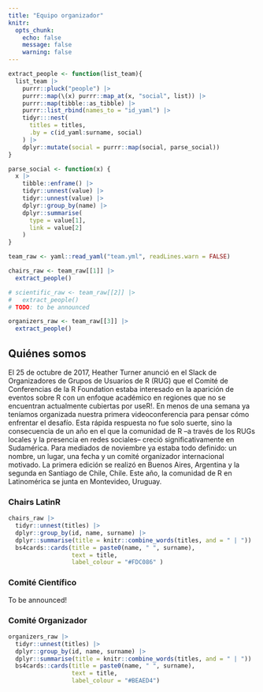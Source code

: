 ```yaml
---
title: "Equipo organizador"
knitr:
  opts_chunk: 
    echo: false
    message: false
    warning: false
---
```


```r

extract_people <- function(list_team){
  list_team |> 
    purrr::pluck("people") |> 
    purrr::map(\(x) purrr::map_at(x, "social", list)) |> 
    purrr::map(tibble::as_tibble) |> 
    purrr::list_rbind(names_to = "id_yaml") |> 
    tidyr:::nest(
      titles = titles, 
      .by = c(id_yaml:surname, social)
    ) |> 
    dplyr::mutate(social = purrr::map(social, parse_social))
}

parse_social <- function(x) {
  x |> 
    tibble::enframe() |> 
    tidyr::unnest(value) |> 
    tidyr::unnest(value) |> 
    dplyr::group_by(name) |> 
    dplyr::summarise(
      type = value[1],
      link = value[2]
    )
}

team_raw <- yaml::read_yaml("team.yml", readLines.warn = FALSE)

chairs_raw <- team_raw[[1]] |> 
  extract_people()

# scientific_raw <- team_raw[[2]] |>
#   extract_people()
# TODO: to be announced

organizers_raw <- team_raw[[3]] |>
  extract_people()

```


## Quiénes somos

El 25 de octubre de 2017, Heather Turner anunció en el Slack de Organizadores de Grupos de Usuarios de R (RUG) que el Comité de Conferencias de la R Foundation estaba interesado en la aparición de eventos sobre R con un enfoque académico en regiones que no se encuentran actualmente cubiertas por useR!. En menos de una semana ya teníamos organizada nuestra primera videoconferencia para pensar cómo enfrentar el desafío. Esta rápida respuesta no fue solo suerte, sino la consecuencia de un año en el que la comunidad de R --a través de los RUGs locales y la presencia en redes sociales-- creció significativamente en Sudamérica. Para mediados de noviembre ya estaba todo definido: un nombre, un lugar, una fecha y un comité organizador internacional motivado. La primera edición se realizó en Buenos Aires, Argentina y la segunda en Santiago de Chile, Chile. Este año, la comunidad de R en Latinomérica se junta en Montevideo, Uruguay.

### Chairs LatinR

```r
chairs_raw |>
  tidyr::unnest(titles) |> 
  dplyr::group_by(id, name, surname) |> 
  dplyr::summarise(title = knitr::combine_words(titles, and = " | ")) |> 
  bs4cards::cards(title = paste0(name, " ", surname),
                  text = title, 
                  label_colour = "#FDC086" )
```


### Comité Científico

To be announced!

### Comité Organizador

```r
organizers_raw |>
  tidyr::unnest(titles) |> 
  dplyr::group_by(id, name, surname) |> 
  dplyr::summarise(title = knitr::combine_words(titles, and = " | ")) |> 
  bs4cards::cards(title = paste0(name, " ", surname),
                  text = title, 
                  label_colour = "#BEAED4")
```
